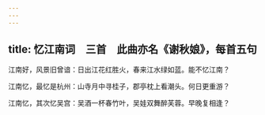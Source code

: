 ```yaml
---
---
---
```

title: 忆江南词　三首　此曲亦名《谢秋娘》，每首五句
---



江南好，风景旧曾谙：日出江花红胜火，春来江水绿如蓝。能不忆江南？

江南忆，最忆是杭州：山寺月中寻桂子，郡亭枕上看潮头。何日更重游？

江南忆，其次忆吴宫：吴酒一杯春竹叶，吴娃双舞醉芙蓉。早晚复相逢？